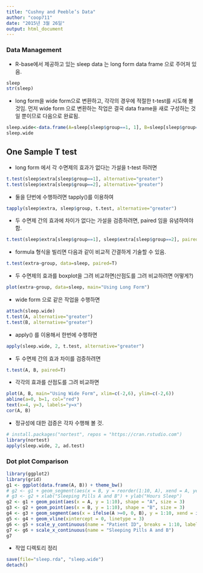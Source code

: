 ```yaml
---
title: "Cushny and Peeble’s Data"
author: "coop711"
date: "2015년 3월 26일"
output: html_document
---
```


### Data Management

- R-base에서 제공하고 있는 sleep data 는 long form data frame 으로 주어져 있음.

```r
sleep
str(sleep)
```

- long form을  wide form으로 변환하고, 각각의 경우에 적절한 t-test를 시도해 볼 것임. 먼저 wide form 으로 변환하는 작업은 결국 data frame을 새로 구성하는 것일 뿐이므로 다음으로 완료됨.

``` r
sleep.wide<-data.frame(A=sleep[sleep$group==1, 1], B=sleep[sleep$group==2, 1])
sleep.wide
```

One Sample T test
------------------

- long form 에서 각 수면제의 효과가 없다는 가설을 t-test 하려면 

```r
t.test(sleep$extra[sleep$group==1], alternative="greater")
t.test(sleep$extra[sleep$group==2], alternative="greater")
```

- 둘을 단번에 수행하려면 tapply()를 이용하여

```r
tapply(sleep$extra, sleep$group, t.test, alternative="greater")
```

- 두 수면제 간의 효과에 차이가 없다는 가설을 검증하려면, paired 임을 유념하여야 함.

```r
t.test(sleep$extra[sleep$group==1], sleep$extra[sleep$group==2], paired=T)
```

- formula 형식을 빌리면 다음과 같이 비교적 간결하게 기술할 수 있음.

```r
t.test(extra~group, data=sleep, paired=T)
```

- 두 수면제의 효과를 boxplot을 그려 비교하면(산점도를 그려 비교하려면 어떻게?)

```r
plot(extra~group, data=sleep, main="Using Long Form")
```

- wide form 으로 같은 작업을 수행하면

```r

attach(sleep.wide)
t.test(A, alternative="greater")
t.test(B, alternative="greater")
```

- apply() 를 이용해서 한번에 수행하면

```r
apply(sleep.wide, 2, t.test, alternative="greater")
```

- 두 수면제 간의 효과 차이를 검증하려면

```r
t.test(A, B, paired=T)
```

- 각각의 효과를 산점도를 그려 비교하면

```r
plot(A, B, main="Using Wide Form", xlim=c(-2,6), ylim=c(-2,6))
abline(a=0, b=1, col="red")
text(x=4, y=3, labels="y=x")
cor(A, B)
```

- 정규성에 대한 검증은 각자 수행해 볼 것.

```r
# install.packages("nortest", repos = "https://cran.rstudio.com")
library(nortest)
apply(sleep.wide, 2, ad.test)
```

### Dot plot Comparison

```r
library(ggplot2)
library(grid)
g1 <- ggplot(data.frame(A, B)) + theme_bw()
# g2 <- g1 + geom_segment(aes(x = B, y = reorder(1:10, A), xend = A, yend = reorder(1:10, A)), arrow = arrow(length = unit(0.08, "inches"), ends = "first", type = "open"), linetype = 1)
# g3 <- g2 + xlab("Sleeping Pills A and B") + ylab("Hours Sleep")
g2 <- g1 + geom_point(aes(x = A, y = 1:10), shape = "A", size = 3)
g3 <- g2 + geom_point(aes(x = B, y = 1:10), shape = "B", size = 3)
g4 <- g3 + geom_segment(aes(x = ifelse(A >=0, 0, B), y = 1:10, xend = ifelse(A >= 0, B, A), yend = 1:10))
g5 <- g4 + geom_vline(xintercept = 0, linetype = 3)
g6 <- g5 + scale_y_continuous(name = "Patient ID", breaks = 1:10, labels = 1:10)
g7 <- g6 + scale_x_continuous(name = "Sleeping Pills A and B")
g7
```

- 작업 디렉토리 정리

```r
save(file="sleep.rda", "sleep.wide")
detach()
```
